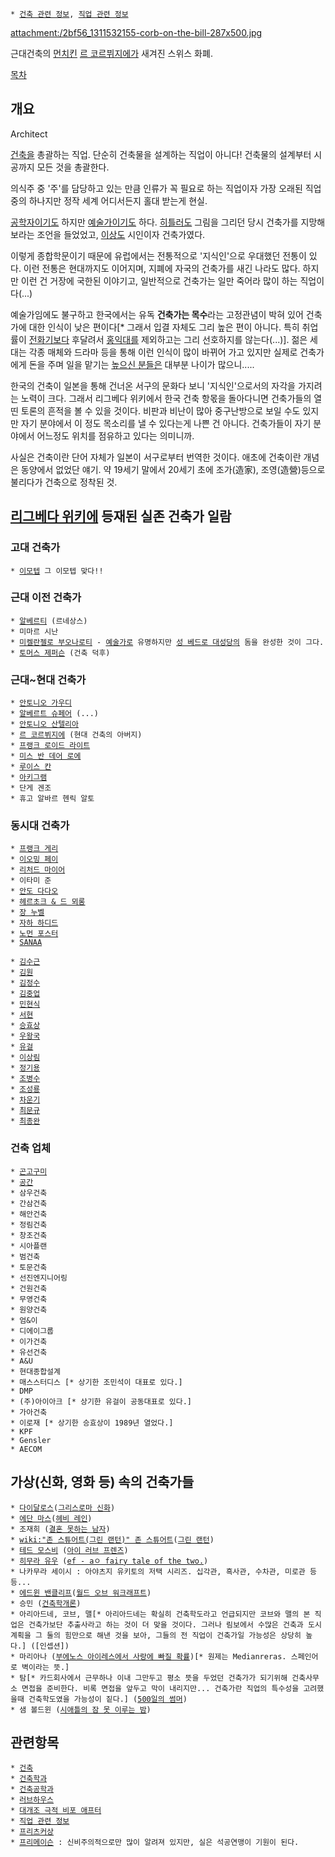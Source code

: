  * [[건축 관련 정보]], [[직업 관련 정보]]

attachment:/2bf56_1311532155-corb-on-the-bill-287x500.jpg

근대건축의 [[먼치킨]] [[르 코르뷔지에]]가 새겨진 스위스 화폐. 

[[목차]]

== 개요 ==
Architect

[[건축]]을 총괄하는 직업. 단순히 건축물을 설계하는 직업이 아니다! 건축물의 설계부터 시공까지 모든 것을 총괄한다.

의식주 중 '주'를 담당하고 있는 만큼 인류가 꼭 필요로 하는 직업이자 가장 오래된 직업 중의 하나지만 정작 세계 어디서든지 홀대 받는게 현실. 

[[공학자]]이기도 하지만 [[예술가]]이기도 하다. [[히틀러]]도 그림을 그리던 당시 건축가를 지망해보라는 조언을 들었었고, [[이상]]도 시인이자 건축가였다. 

이렇게 종합학문이기 때문에 유럽에서는 전통적으로 '지식인'으로 우대했던 전통이 있다. 이런 전통은 현대까지도 이어지며, 지폐에 자국의 건축가를 새긴 나라도 많다. 하지만 이런 건 거장에 국한된 이야기고, 일반적으로 건축가는 일만 죽어라 많이 하는 직업이다(...)

예술가임에도 불구하고 한국에서는 유독 '''건축가는 목수'''라는 고정관념이 박혀 있어 건축가에 대한 인식이 낮은 편이다[* 그래서 입결 자체도 그리 높은 편이 아니다. 특히 취업률이 [[전화기]]보다 후달려서 [[홍익대]]를 제외하고는 그리 선호하지를 않는다(...)]. 젊은 세대는 각종 매체와 드라마 등을 통해 이런 인식이 많이 바뀌어 가고 있지만 실제로 건축가에게 돈을 주며 일을 맡기는 [[높으신 분들]]은 대부분 나이가 많으니.....

한국의 건축이 일본을 통해 건너온 서구의 문화다 보니 '지식인'으로서의 자각을 가지려는 노력이 크다. 그래서 리그베다 위키에서 한국 건축 항몫을 돌아다니면 건축가들의 열띤 토론의 흔적을 볼 수 있을 것이다. 비판과 비난이 많아 중구난방으로 보일 수도 있지만 자기 분야에서 이 정도 목소리를 낼 수 있다는게 나쁜 건 아니다. 건축가들이 자기 분야에서 어느정도 위치를 점유하고 있다는 의미니까.

사실은 건축이란 단어 자체가 일본이 서구로부터 번역한 것이다. 애초에 건축이란 개념은 동양에서 없었단 얘기. 약 19세기 말에서 20세기 초에 조가(造家), 조영(造營)등으로 불리다가 건축으로 정착된 것.

== [[리그베다 위키]]에 등재된 실존 건축가 일람 ==

=== 고대 건축가 ===
 * [[이모텝]] 그 이모텝 맞다!!

=== 근대 이전 건축가 ===
 * [[알베르티]] (르네상스)
 * 미마르 시난
 * [[미켈란젤로 부오나로티]] - [[예술가]]로 유명하지만 [[성 베드로 대성당]]의 돔을 완성한 것이 그다.
 * [[토머스 제퍼슨]] (건축 덕후)

=== 근대~현대 건축가 ===
 * [[안토니오 가우디]]
 * [[알베르트 슈페어]] (...)
 * [[안토니오 산텔리아]]
 * [[르 코르뷔지에]] (현대 건축의 아버지) 
 * [[프랭크 로이드 라이트]]
 * [[미스 반 데어 로에]]
 * [[루이스 칸]]
 * [[아키그램]]
 * 단게 겐조
 * 휴고 알바르 헨릭 알토

=== 동시대 건축가 ===
 * [[프랭크 게리]]
 * [[이오밍 페이]] 
 * [[리처드 마이어]]
 * 이타미 준
 * [[안도 다다오]]
 * [[헤르초크 & 드 뫼롱]]
 * [[장 누벨]]
 * [[자하 하디드]]
 * [[노먼 포스터]]
 * [[SANAA]]

 * [[김수근]]
 * [[김원]]
 * [[김정수]]
 * [[김중업]]
 * [[민현식]]
 * [[서현]]
 * [[승효상]]
 * [[우왕국]]
 * [[유걸]]
 * [[이상림]]
 * [[정기용]]
 * [[조병수]]
 * [[조성룡]]
 * [[차운기]]
 * [[최문규]]
 * [[최종완]]

=== 건축 업체 ===
 * [[곤고구미]]
 * [[공간]]
 * 삼우건축
 * 간삼건축
 * 해안건축
 * 정림건축
 * 창조건축
 * 시아플랜
 * 범건축
 * 토문건축
 * 선진엔지니어링
 * 건원건축
 * 무영건축
 * 원양건축
 * 엄&이
 * 디에이그룹
 * 이가건축
 * 유선건축
 * A&U
 * 현대종합설계
 * 매스스터디스 [* 상기한 조민석이 대표로 있다.]
 * DMP
 * (주)아이아크 [* 상기한 유걸이 공동대표로 있다.]
 * 가아건축
 * 이로재 [* 상기한 승효상이 1989년 열었다.]
 * KPF
 * Gensler
 * AECOM

== 가상(신화, 영화 등) 속의 건축가들 ==
 * [[다이달로스]]([[그리스로마 신화]])
 * [[에단 마스]]([[헤비 레인]])
 * 조재희 ([[결혼 못하는 남자]])
 * [[wiki:"존 스튜어트(그린 랜턴)" 존 스튜어트]]([[그린 랜턴]])
 * [[테드 모스비]] ([[아이 러브 프렌즈]])
 * [[히무라 유우]] ([[ef - aㅇ fairy tale of the two.]])
 * 나카무라 세이시 : 아야츠지 유키토의 저택 시리즈. 십각관, 흑사관, 수차관, 미로관 등등...
 * [[에드윈 밴클리프]]([[월드 오브 워크래프트]])
 * 승민 ([[건축학개론]])
 * 아리아드네, 코브, 맬[* 아리아드네는 확실히 건축학도라고 언급되지만 코브와 맬의 본 직업은 건축가보단 추출사라고 하는 것이 더 맞을 것이다. 그러나 림보에서 수많은 건축과 도시계획을 그 둘의 힘만으로 해낸 것을 보아, 그들의 전 직업이 건축가일 가능성은 상당히 높다.] ([인셉션])
 * 마리아나 ([[부에노스 아이레스에서 사랑에 빠질 확률]])[* 원제는 Medianreras. 스페인어로 벽이라는 뜻.]
 * 탐[* 카드회사에서 근무하나 이내 그만두고 평소 뜻을 두었던 건축가가 되기위해 건축사무소 면접을 준비한다. 비록 면접을 앞두고 막이 내리지만... 건축가란 직업의 특수성을 고려했을때 건축학도였을 가능성이 짙다.] ([[500일의 썸머]])
 * 샘 볼드윈 ([[시애틀의 잠 못 이루는 밤]])

== 관련항목 ==
 * [[건축]]
 * [[건축학과]]
 * [[건축공학과]]
 * [[러브하우스]]
 * [[대개조 극적 비포 애프터]]
 * [[직업 관련 정보]]
 * [[프리츠커상]]
 * [[프리메이슨]] : 신비주의적으로만 많이 알려져 있지만, 실은 석공연맹이 기원이 된다.
